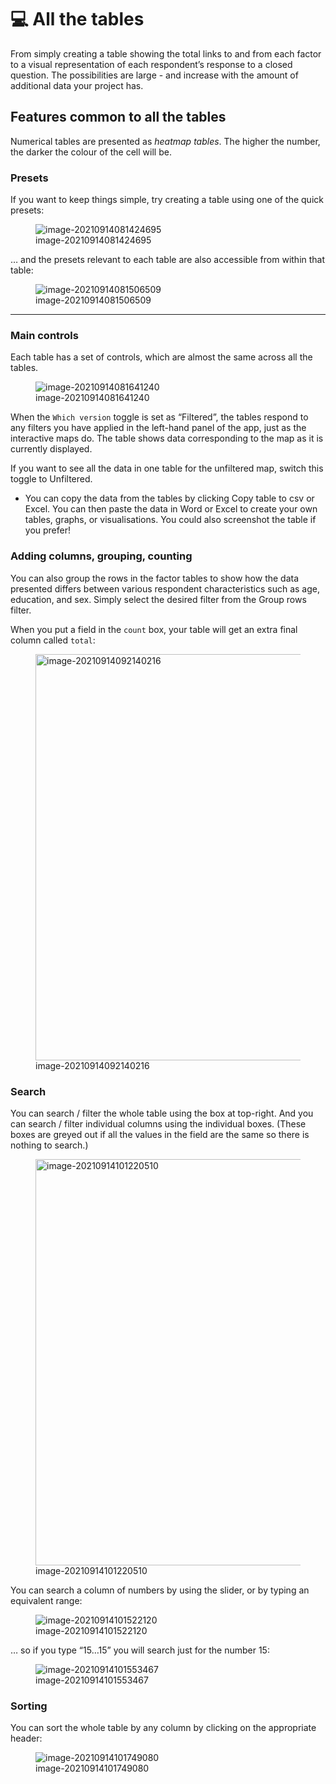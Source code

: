 # 💻 All the tables

From simply creating a table showing the total links to and from each factor to a visual representation of each respondent's response to a closed question. The possibilities are large - and increase with the amount of additional data your project has.

## Features common to all the tables{#tables_common}

Numerical tables are presented as *heatmap tables*. The higher the number, the darker the colour of the cell will be.

### Presets{#preset-tables}

If you want to keep things simple, try creating a table using one of the quick presets:

![image-20210914081424695](_assets/image-20210914081424695.png)

... and the presets relevant to each table are also accessible from within that table:

![image-20210914081506509](_assets/image-20210914081506509.png)

----

### Main controls

Each table has a set of controls, which are almost the same across all the tables.

![image-20210914081641240](_assets/image-20210914081641240.png)

When the `Which version` toggle is set as "Filtered", the tables respond to any filters you have applied in the left-hand panel of the app, just as the interactive maps do. The table shows data corresponding to the map as it is currently displayed.

If you want to see all the data in one table for the unfiltered map, switch this toggle to Unfiltered.

- You can copy the data from the tables by clicking Copy table to csv or Excel. You can then paste the data in Word or Excel to create your own tables, graphs, or visualisations. You could also screenshot the table if you prefer!

### Adding columns, grouping, counting

You can also group the rows in the factor tables to show how the data presented differs between various respondent characteristics such as age, education, and sex. Simply select the desired filter from the Group rows filter.

When you put a field in the `count` box, your table will get an extra final column called `total`:

![image-20210914092140216](_assets/image-20210914092140216.png){width=650px}

### Search

You can search / filter the whole table using the box at top-right. And you can search  / filter individual columns using the individual boxes.  (These boxes are greyed out if all the values in the field are the same so there is nothing to search.)

![image-20210914101220510](_assets/image-20210914101220510.png){width=650px}

You can search a column of numbers by using the slider, or by typing an equivalent range:

![image-20210914101522120](_assets/image-20210914101522120.png)

... so if you type "15...15" you will search just for the number 15:

![image-20210914101553467](_assets/image-20210914101553467.png)

### Sorting

You can sort the whole table by any column by clicking on the appropriate header:

![image-20210914101749080](_assets/image-20210914101749080.png)



